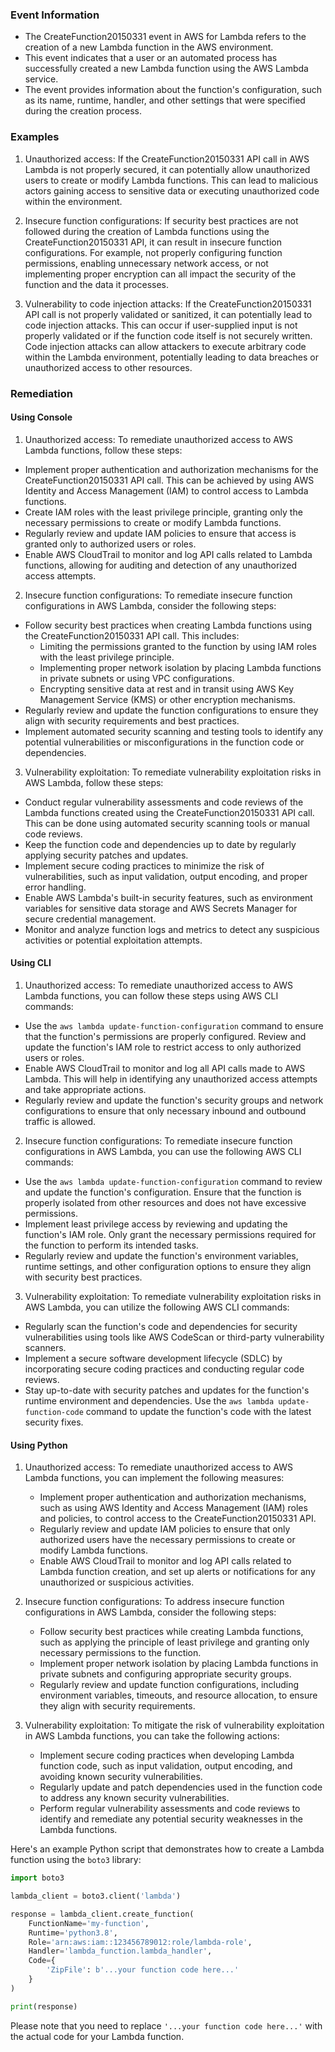 
### Event Information

- The CreateFunction20150331 event in AWS for Lambda refers to the creation of a new Lambda function in the AWS environment.
- This event indicates that a user or an automated process has successfully created a new Lambda function using the AWS Lambda service.
- The event provides information about the function's configuration, such as its name, runtime, handler, and other settings that were specified during the creation process.


### Examples

1. Unauthorized access: If the CreateFunction20150331 API call in AWS Lambda is not properly secured, it can potentially allow unauthorized users to create or modify Lambda functions. This can lead to malicious actors gaining access to sensitive data or executing unauthorized code within the environment.

2. Insecure function configurations: If security best practices are not followed during the creation of Lambda functions using the CreateFunction20150331 API, it can result in insecure function configurations. For example, not properly configuring function permissions, enabling unnecessary network access, or not implementing proper encryption can all impact the security of the function and the data it processes.

3. Vulnerability to code injection attacks: If the CreateFunction20150331 API call is not properly validated or sanitized, it can potentially lead to code injection attacks. This can occur if user-supplied input is not properly validated or if the function code itself is not securely written. Code injection attacks can allow attackers to execute arbitrary code within the Lambda environment, potentially leading to data breaches or unauthorized access to other resources.

### Remediation

#### Using Console

1. Unauthorized access: To remediate unauthorized access to AWS Lambda functions, follow these steps:

- Implement proper authentication and authorization mechanisms for the CreateFunction20150331 API call. This can be achieved by using AWS Identity and Access Management (IAM) to control access to Lambda functions.
- Create IAM roles with the least privilege principle, granting only the necessary permissions to create or modify Lambda functions.
- Regularly review and update IAM policies to ensure that access is granted only to authorized users or roles.
- Enable AWS CloudTrail to monitor and log API calls related to Lambda functions, allowing for auditing and detection of any unauthorized access attempts.

2. Insecure function configurations: To remediate insecure function configurations in AWS Lambda, consider the following steps:

- Follow security best practices when creating Lambda functions using the CreateFunction20150331 API call. This includes:
  - Limiting the permissions granted to the function by using IAM roles with the least privilege principle.
  - Implementing proper network isolation by placing Lambda functions in private subnets or using VPC configurations.
  - Encrypting sensitive data at rest and in transit using AWS Key Management Service (KMS) or other encryption mechanisms.
- Regularly review and update the function configurations to ensure they align with security requirements and best practices.
- Implement automated security scanning and testing tools to identify any potential vulnerabilities or misconfigurations in the function code or dependencies.

3. Vulnerability exploitation: To remediate vulnerability exploitation risks in AWS Lambda, follow these steps:

- Conduct regular vulnerability assessments and code reviews of the Lambda functions created using the CreateFunction20150331 API call. This can be done using automated security scanning tools or manual code reviews.
- Keep the function code and dependencies up to date by regularly applying security patches and updates.
- Implement secure coding practices to minimize the risk of vulnerabilities, such as input validation, output encoding, and proper error handling.
- Enable AWS Lambda's built-in security features, such as environment variables for sensitive data storage and AWS Secrets Manager for secure credential management.
- Monitor and analyze function logs and metrics to detect any suspicious activities or potential exploitation attempts.

#### Using CLI

1. Unauthorized access: To remediate unauthorized access to AWS Lambda functions, you can follow these steps using AWS CLI commands:

- Use the `aws lambda update-function-configuration` command to ensure that the function's permissions are properly configured. Review and update the function's IAM role to restrict access to only authorized users or roles.
- Enable AWS CloudTrail to monitor and log all API calls made to AWS Lambda. This will help in identifying any unauthorized access attempts and take appropriate actions.
- Regularly review and update the function's security groups and network configurations to ensure that only necessary inbound and outbound traffic is allowed.

2. Insecure function configurations: To remediate insecure function configurations in AWS Lambda, you can use the following AWS CLI commands:

- Use the `aws lambda update-function-configuration` command to review and update the function's configuration. Ensure that the function is properly isolated from other resources and does not have excessive permissions.
- Implement least privilege access by reviewing and updating the function's IAM role. Only grant the necessary permissions required for the function to perform its intended tasks.
- Regularly review and update the function's environment variables, runtime settings, and other configuration options to ensure they align with security best practices.

3. Vulnerability exploitation: To remediate vulnerability exploitation risks in AWS Lambda, you can utilize the following AWS CLI commands:

- Regularly scan the function's code and dependencies for security vulnerabilities using tools like AWS CodeScan or third-party vulnerability scanners.
- Implement a secure software development lifecycle (SDLC) by incorporating secure coding practices and conducting regular code reviews.
- Stay up-to-date with security patches and updates for the function's runtime environment and dependencies. Use the `aws lambda update-function-code` command to update the function's code with the latest security fixes.

#### Using Python

1. Unauthorized access: To remediate unauthorized access to AWS Lambda functions, you can implement the following measures:

   - Implement proper authentication and authorization mechanisms, such as using AWS Identity and Access Management (IAM) roles and policies, to control access to the CreateFunction20150331 API.
   - Regularly review and update IAM policies to ensure that only authorized users have the necessary permissions to create or modify Lambda functions.
   - Enable AWS CloudTrail to monitor and log API calls related to Lambda function creation, and set up alerts or notifications for any unauthorized or suspicious activities.

2. Insecure function configurations: To address insecure function configurations in AWS Lambda, consider the following steps:

   - Follow security best practices while creating Lambda functions, such as applying the principle of least privilege and granting only necessary permissions to the function.
   - Implement proper network isolation by placing Lambda functions in private subnets and configuring appropriate security groups.
   - Regularly review and update function configurations, including environment variables, timeouts, and resource allocation, to ensure they align with security requirements.

3. Vulnerability exploitation: To mitigate the risk of vulnerability exploitation in AWS Lambda functions, you can take the following actions:

   - Implement secure coding practices when developing Lambda function code, such as input validation, output encoding, and avoiding known security vulnerabilities.
   - Regularly update and patch dependencies used in the function code to address any known security vulnerabilities.
   - Perform regular vulnerability assessments and code reviews to identify and remediate any potential security weaknesses in the Lambda functions.

Here's an example Python script that demonstrates how to create a Lambda function using the `boto3` library:

```python
import boto3

lambda_client = boto3.client('lambda')

response = lambda_client.create_function(
    FunctionName='my-function',
    Runtime='python3.8',
    Role='arn:aws:iam::123456789012:role/lambda-role',
    Handler='lambda_function.lambda_handler',
    Code={
        'ZipFile': b'...your function code here...'
    }
)

print(response)
```

Please note that you need to replace `'...your function code here...'` with the actual code for your Lambda function.

